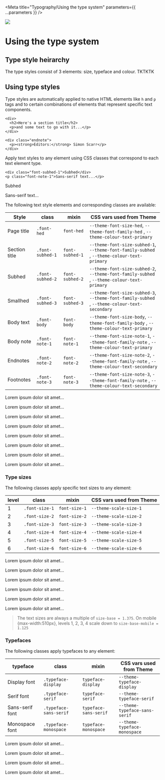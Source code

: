 
<Meta title="Typography/Using the type system" parameters={{ ...parameters }} />

![](https://graphics.thomsonreuters.com/style-assets/images/logos/reuters-graphics-logo/svg/graphics-logo-color-dark.svg)

# Using the type system

## Type style heirarchy

The type styles consist of 3 elements: size, typeface and colour. TKTKTK

## Using type styles

Type styles are automatically applied to native HTML elements like `h` and `p` tags and to certain combinations of elements that represent specific text components.

```svelte
<div>
  <h2>Here's a section title</h2>
  <p>and some text to go with it...</p>
</div>

<div class="endnote">
  <p><strong>Editors:</strong> Simon Scarr</p>
</div>
```

Apply text styles to any element using CSS classes that correspond to each text element type.

```svelte
<div class="font-subhed-1">Subhed</div>
<p class="font-note-1">Sans-serif text...</p>
```

<div class="type-system-demo">
  <div class="font-subhed-1">Subhed</div>
  <p class="font-note-1">Sans-serif text...</p>
</div>

The following text style elements and corresponding classes are available:

| Style         | class            | mixin           | CSS vars used from Theme                                                                     |
| ------------- | ---------------- | --------------- | -------------------------------------------------------------------------------------------- |
| Page title    | `.font-hed`      | `font-hed`      | `--theme-font-size-hed`, `--theme-font-family-hed` , `--theme-colour-text-primary`           |
| Section title | `.font-subhed-1` | `font-subhed-1` | `--theme-font-size-subhed-1`, `--theme-font-family-subhed` , `--theme-colour-text-primary`   |
| Subhed        | `.font-subhed-2` | `font-subhed-2` | `--theme-font-size-subhed-2`, `--theme-font-family-subhed` , `--theme-colour-text-primary`   |
| Smallhed      | `.font-subhed-3` | `font-subhed-3` | `--theme-font-size-subhed-3`, `--theme-font-family-subhed` , `--theme-colour-text-secondary` |
| Body text     | `.font-body`     | `font-body`     | `--theme-font-size-body`, `--theme-font-family-body` , `--theme-colour-text-primary`         |
| Body note     | `.font-note-1`   | `font-note-1`   | `--theme-font-size-note-1`, `--theme-font-family-note` , `--theme-colour-text-primary`       |
| Endnotes      | `.font-note-2`   | `font-note-2`   | `--theme-font-size-note-2`, `--theme-font-family-note` , `--theme-colour-text-secondary`     |
| Footnotes     | `.font-note-3`   | `font-note-3`   | `--theme-font-size-note-3`, `--theme-font-family-note` , `--theme-colour-text-secondary`     |

<div class="type-system-demo">
  <p class="font-hed">Lorem ipsum dolor sit amet...</p>
  <p class="font-subhed-1">Lorem ipsum dolor sit amet...</p>
  <p class="font-subhed-2">Lorem ipsum dolor sit amet...</p>
  <p class="font-subhed-3">Lorem ipsum dolor sit amet...</p>
  <p class="font-body">Lorem ipsum dolor sit amet...</p>
  <p class="ffont-note-1">Lorem ipsum dolor sit amet...</p>
  <p class="ffont-note-2">Lorem ipsum dolor sit amet...</p>
  <p class="ffont-note-3">Lorem ipsum dolor sit amet...</p>
</div>

### Type sizes

The following classes apply specific text sizes to any element:

| level | class          | mixin         | CSS vars used from Theme |
| ----- | -------------- | ------------- | ------------------------ |
| 1     | `.font-size-1` | `font-size-1` | `--theme-scale-size-1`   |
| 2     | `.font-size-2` | `font-size-2` | `--theme-scale-size-2`   |
| 3     | `.font-size-3` | `font-size-3` | `--theme-scale-size-3`   |
| 4     | `.font-size-4` | `font-size-4` | `--theme-scale-size-4`   |
| 5     | `.font-size-5` | `font-size-5` | `--theme-scale-size-5`   |
| 6     | `.font-size-6` | `font-size-6` | `--theme-scale-size-6`   |

<div class="type-system-demo">
  <p class="font-size-1">Lorem ipsum dolor sit amet...</p>
  <p class="font-size-2">Lorem ipsum dolor sit amet...</p>
  <p class="font-size-3">Lorem ipsum dolor sit amet...</p>
  <p class="font-size-4">Lorem ipsum dolor sit amet...</p>
  <p class="font-size-5">Lorem ipsum dolor sit amet...</p>
  <p class="font-size-6">Lorem ipsum dolor sit amet...</p>
</div>

> The text sizes are always a multiple of `size-base = 1.375`. On mobile
> {max-width:510px}, levels 1, 2, 3, 4 scale down to `size-base-mobile = 1.125`

### Typefaces

The following classes apply typefaces to any element:

| typeface        | class                  | mixin                 | CSS vars used from Theme      |
| --------------- | ---------------------- | --------------------- | ----------------------------- |
| Display font    | `.typeface-display`    | `typeface-display`    | `--theme-typeface-display`    |
| Serif font      | `.typeface-serif`      | `typeface-serif`      | `--theme-typeface-serif`      |
| Sans-serif font | `.typeface-sans-serif` | `typeface-sans-serif` | `--theme-typeface-sans-serif` |
| Monospace font  | `.typeface-monospace`  | `typeface-monospace`  | `--theme-typeface-monospace`  |

<div class="type-system-demo">
  <p class="typeface-display">Lorem ipsum dolor sit amet...</p>
  <p class="typeface-serif">Lorem ipsum dolor sit amet...</p>
  <p class="typeface-sans-serif">Lorem ipsum dolor sit amet...</p>
  <p class="typeface-monospace">Lorem ipsum dolor sit amet...</p>
</div>
